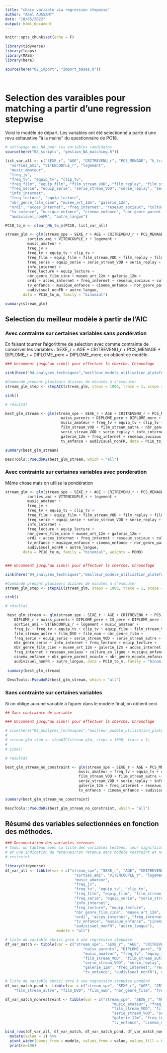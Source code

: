 ```yaml
---
title: "choix variable via regression stepwise"
author: "Abel AUSSANT"
date: "18/05/2022"
output: html_document
---
```


```r
knitr::opts_chunk$set(echo = F)

library(tidyverse)
library(leaps)
library(MASS)
library(here)

source(here("02_import", "import_bases.R"))




```

# Selection des varaibles pour matching a partir d'une regression stepwise

Voici le modèle de départ. Les variables ont été selectionné a partir d'une revu exhaustive "à la mains" du questionnaire de PC18.

```r

# nettoyage des NA pour les variables candidates
source(here("03_scripts", "gestion_NA_matching.R"))

list_var_all <- c("SEXE_r", "AGE", "CRITREVENU_r", "PCS_MENAGE", "h_travail_semaine", "DIPLOME_r", "naiss_parents", "DIPLOME_pere", "CS_pere", "DIPLOME_mere", "CS_mere",
  "sorties_ami", "VITENCOUPLE_r", "logement",
  "music_amateur", 
  "freq_jv", 
  "freq_tv", "equip_tv", "clip_tv",
  "freq_film", "equip_film", "film_stream_VOD", "film_replay", "film_stream_autre", "film_DVD", "film_num", "nbr_genre_film",
  "freq_serie", "equip_serie", "serie_stream_VOD", "serie_replay", "serie_stream_autre", "serie_DVD", "serie_num", "nbr_genre_serie",
  "info_internet",
  "freq_lecture", "equip_lecture",
  "nbr_genre_film_cine", "musee_art_12m", "galerie_12m",
  "ordi", "acces_internet", "freq_internet", "reseaux_sociaux", "culture_en_ligne",
  "tv_enfance", "musique_enfance", "cinema_enfance", "nbr_genre_parent_ecoute", "nbr_genre_ecoute_enfance",
  "audivisuel_nonFR", "autre_langue")

PC18_to_m <- clear_NA_to_m(PC18, list_var_all)

stream_glm <- glm(stream_spe ~ SEXE_r + AGE + CRITREVENU_r + PCS_MENAGE + h_travail_semaine + DIPLOME_r + naiss_parents + DIPLOME_pere + CS_pere + DIPLOME_mere + CS_mere +
          sorties_ami + VITENCOUPLE_r + logement +
          music_amateur + 
          freq_jv + 
          freq_tv + equip_tv + clip_tv +
          freq_film + equip_film + film_stream_VOD + film_replay + film_stream_autre + film_DVD + film_num + nbr_genre_film +
          freq_serie + equip_serie + serie_stream_VOD + serie_replay + serie_stream_autre + serie_DVD + serie_num + nbr_genre_serie +
          info_internet +
          freq_lecture + equip_lecture +
          nbr_genre_film_cine + musee_art_12m + galerie_12m +
          ordi + acces_internet + freq_internet + reseaux_sociaux + culture_en_ligne +
          tv_enfance + musique_enfance + cinema_enfance + nbr_genre_parent_ecoute + nbr_genre_ecoute_enfance +
          audivisuel_nonFR + autre_langue, 
        data = PC18_to_m, family = "binomial")

summary(stream_glm)
```

## Selection du meilleur modèle à partir de l'AIC

### Avec contrainte sur certaines variables sans pondération

En faisant tourner l'algorithme de selection avec comme contrainte de conserver les variables : SEXE_r + AGE + CRITREVENU_r + PCS_MENAGE + DIPLOME_r + DIPLOME_pere + DIPLOME_mere, on obtient ce modèle.

```r


### Uncomment jusqu'au sink() pour effectuer la cherche. Chronofage

sink(here("04_analyses_techniques","meilleur_modele_utilisation_plateformes_restraint.txt"), append=TRUE)

#Commande prenant plusieurs dizines de minutes à s'executer
stream_glm_step <- stepAIC(stream_glm, steps = 1000, trace = 1, scope = c(lower = as.formula("stream_spe ~ SEXE_r + AGE + CRITREVENU_r + PCS_MENAGE + DIPLOME_r + DIPLOME_pere + DIPLOME_mere")))

sink()

# résultat

best_glm_stream <- glm(stream_spe ~ SEXE_r + AGE + CRITREVENU_r + PCS_MENAGE + DIPLOME_r + 
                         naiss_parents + DIPLOME_pere + DIPLOME_mere + VITENCOUPLE_r + 
                         music_amateur + freq_tv + equip_tv + clip_tv + freq_film + 
                         film_stream_VOD + film_stream_autre + nbr_genre_film + equip_serie + 
                         serie_stream_VOD + serie_replay + info_internet + musee_art_12m + 
                         galerie_12m + freq_internet + reseaux_sociaux + culture_en_ligne + 
                         tv_enfance + audivisuel_nonFR, data = PC18_to_m, family = "binomial")

summary(best_glm_stream)

DescTools::PseudoR2(best_glm_stream, which = "all")

```





### Avec contrainte sur certaines variables avec pondération

Même chose mais on utilise la pondération

```r

stream_glm <- glm(stream_spe ~ SEXE_r + AGE + CRITREVENU_r + PCS_MENAGE + h_travail_semaine + DIPLOME_r + naiss_parents + DIPLOME_pere + CS_pere + DIPLOME_mere + CS_mere +
          sorties_ami + VITENCOUPLE_r + logement +
          music_amateur + 
          freq_jv + 
          freq_tv + equip_tv + clip_tv +
          freq_film + equip_film + film_stream_VOD + film_replay + film_stream_autre + film_DVD + film_num + nbr_genre_film +
          freq_serie + equip_serie + serie_stream_VOD + serie_replay + serie_stream_autre + serie_DVD + serie_num + nbr_genre_serie +
          info_internet +
          freq_lecture + equip_lecture +
          nbr_genre_film_cine + musee_art_12m + galerie_12m +
          ordi + acces_internet + freq_internet + reseaux_sociaux + culture_en_ligne +
          tv_enfance + musique_enfance + cinema_enfance + nbr_genre_parent_ecoute + nbr_genre_ecoute_enfance +
          audivisuel_nonFR + autre_langue, 
        data = PC18_to_m, family = "binomial", weights = POND)


### Uncomment jusqu'au sink() pour effectuer la cherche. Chronofage

sink(here("04_analyses_techniques","meilleur_modele_utilisation_plateformes_restraint_pondere.txt"), append=TRUE)

#Commande prenant plusieurs dizines de minutes à s'executer
stream_glm_step <- stepAIC(stream_glm, steps = 1000, trace = 1, scope = c(lower = as.formula("stream_spe ~ SEXE_r + AGE + CRITREVENU_r + PCS_MENAGE + DIPLOME_r + DIPLOME_pere + DIPLOME_mere")))

sink()

# résultat

 best_glm_stream <- glm(stream_spe ~ SEXE_r + AGE + CRITREVENU_r + PCS_MENAGE + h_travail_semaine + 
    DIPLOME_r + naiss_parents + DIPLOME_pere + CS_pere + DIPLOME_mere + 
    sorties_ami + VITENCOUPLE_r + logement + music_amateur + 
    freq_jv + freq_tv + equip_tv + clip_tv + equip_film + film_stream_VOD + 
    film_stream_autre + film_DVD + film_num + nbr_genre_film + 
    freq_serie + equip_serie + serie_stream_VOD + serie_stream_autre + 
    nbr_genre_serie + info_internet + freq_lecture + equip_lecture + 
    nbr_genre_film_cine + musee_art_12m + galerie_12m + acces_internet + 
    freq_internet + reseaux_sociaux + culture_en_ligne + musique_enfance + 
    cinema_enfance + nbr_genre_parent_ecoute + nbr_genre_ecoute_enfance + 
    audivisuel_nonFR + autre_langue, data = PC18_to_m, family = "binomial", weights = POND)
 
 summary(best_glm_stream)
 
 DescTools::PseudoR2(best_glm_stream, which = "all")

```




### Sans contrainte sur certaines variables

Si on oblige aucune variable à figurer dans le modèle final, on obtient ceci.

```r

## Sans contrainte de variable

### Uncomment jusqu'au sink() pour effectuer la cherche. Chronofage

# sink(here("04_analyses_techniques","meilleur_modele_utilisation_plateformes.txt"), append=TRUE)
# 
# stream_glm_step <- stepAIC(stream_glm, steps = 1000, trace = 1)
# 
# sink()

# resultat

best_glm_stream_no_constraint <- glm(stream_spe ~ SEXE_r + AGE + PCS_MENAGE + naiss_parents + VITENCOUPLE_r + 
                                 music_amateur + freq_tv + equip_tv + clip_tv + freq_film + 
                                 film_stream_VOD + film_stream_autre + nbr_genre_film + equip_serie + 
                                 serie_stream_VOD + serie_replay + info_internet + musee_art_12m + 
                                 galerie_12m + freq_internet + reseaux_sociaux + culture_en_ligne + 
                                 tv_enfance + cinema_enfance + audivisuel_nonFR, data = PC18_to_m, family = "binomial")

summary(best_glm_stream_no_constraint)

DescTools::PseudoR2(best_glm_stream_no_constraint, which = "all")

```

## Résumé des variables selectionnées en fonction des méthodes.

```r

### Documentation des variables retenues
# todo: un tableau avec la liste des variables testées, leur signification/label
# et une indication de retenues/non retenue dans modèle restreint et non 
# restreint

library(tidyverse)
df_var_all <- tibble(var = c("stream_spe", "SEXE_r", "AGE", "CRITREVENU_r", "PCS_MENAGE", "h_travail_semaine", "DIPLOME_r", "naiss_parents", "DIPLOME_pere", "CS_pere", "DIPLOME_mere", "CS_mere",
                               "sorties_ami", "VITENCOUPLE_r", "logement",
                               "music_amateur", 
                               "freq_jv", 
                               "freq_tv", "equip_tv", "clip_tv",
                               "freq_film", "equip_film", "film_stream_VOD", "film_replay", "film_stream_autre", "film_DVD", "film_num", "nbr_genre_film",
                               "freq_serie", "equip_serie", "serie_stream_VOD", "serie_replay", "serie_stream_autre", "serie_DVD", "serie_num", "nbr_genre_serie",
                               "info_internet",
                               "freq_lecture", "equip_lecture",
                               "nbr_genre_film_cine", "musee_art_12m", "galerie_12m",
                               "ordi", "acces_internet", "freq_internet", "reseaux_sociaux", "culture_en_ligne",
                               "tv_enfance", "musique_enfance", "cinema_enfance", "nbr_genre_parent_ecoute", "nbr_genre_ecoute_enfance",
                               "audivisuel_nonFR", "autre_langue"),
                       modele = "all")

# liste de variable choisi grce à une regression stepwise
df_var_match <- tibble(var = c("stream_spe", "SEXE_r", "AGE", "CRITREVENU_r", "PCS_MENAGE", "DIPLOME_r", 
                                   "naiss_parents", "DIPLOME_pere", "DIPLOME_mere", "VITENCOUPLE_r", 
                                   "music_amateur", "freq_tv", "equip_tv", "clip_tv", "freq_film", 
                                   "film_stream_VOD", "film_stream_autre", "nbr_genre_film", "equip_serie", 
                                   "serie_stream_VOD", "serie_replay", "info_internet", "musee_art_12m", 
                                   "galerie_12m", "freq_internet", "reseaux_sociaux", "culture_en_ligne", 
                                   "tv_enfance", "audivisuel_nonFR"), modele = "match_contraint")

# liste de variable choisi grce à une regression stepwise pondéré
df_var_match_pond <- tibble(var = c("stream_spe", "SEXE_r", "AGE", "CRITREVENU_r", "PCS_MENAGE", "h_travail_semaine", "DIPLOME_r", "naiss_parents", "DIPLOME_pere", "CS_pere", "DIPLOME_mere", "sorties_ami", "VITENCOUPLE_r", "logement", "music_amateur", "freq_jv", "freq_tv", "equip_tv", "clip_tv", "equip_film", "film_stream_VOD", 
    "film_stream_autre", "film_DVD", "film_num", "nbr_genre_film", "freq_serie", "equip_serie", "serie_stream_VOD", "serie_stream_autre", "nbr_genre_serie", "info_internet", "freq_lecture", "equip_lecture", "nbr_genre_film_cine", "musee_art_12m", "galerie_12m", "acces_internet", "freq_internet", "reseaux_sociaux", "culture_en_ligne", "musique_enfance", "cinema_enfance", "nbr_genre_parent_ecoute", "nbr_genre_ecoute_enfance", "audivisuel_nonFR", "autre_langue"), modele = "match_contraint_pond")

df_var_match_nonrestreint <- tibble(var = c("stream_spe", "SEXE_r", "AGE", "PCS_MENAGE", "naiss_parents", "VITENCOUPLE_r", 
                                                "music_amateur", "freq_tv", "equip_tv", "clip_tv", "freq_film", 
                                                "film_stream_VOD", "film_stream_autre", "nbr_genre_film", "equip_serie", 
                                                "serie_stream_VOD", "serie_replay", "info_internet", "musee_art_12m", 
                                                "galerie_12m", "freq_internet", "reseaux_sociaux", "culture_en_ligne", 
                                                "tv_enfance", "cinema_enfance", "audivisuel_nonFR"), modele= "match_aucune_contrainte")

bind_rows(df_var_all, df_var_match, df_var_match_pond, df_var_match_nonrestreint) %>% 
  mutate(value = 1) %>% 
  pivot_wider(names_from = modele, values_from = value, values_fill = 0) %>% 
  print(n=100)
```

